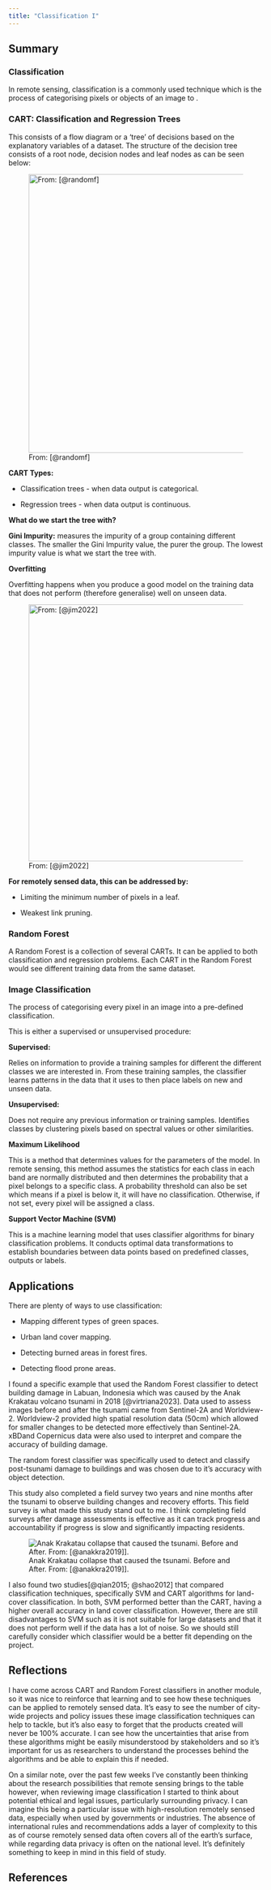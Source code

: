 ```yaml
---
title: "Classification I"
---
```


## Summary

### Classification

In remote sensing, classification is a commonly used technique which is the process of categorising pixels or objects of an image to .

### CART: Classification and Regression Trees

This consists of a flow diagram or a 'tree' of decisions based on the explanatory variables of a dataset. The structure of the decision tree consists of a root node, decision nodes and leaf nodes as can be seen below:

![From: [@randomf]](decision_tree.png){fig-align="center" width="550"}

**CART Types:**

-   Classification trees - when data output is categorical.

-   Regression trees - when data output is continuous.

**What do we start the tree with?**

**Gini Impurity:** measures the impurity of a group containing different classes. The smaller the Gini Impurity value, the purer the group. The lowest impurity value is what we start the tree with.

**Overfitting**

Overfitting happens when you produce a good model on the training data that does not perform (therefore generalise) well on unseen data.

![From: [@jim2022]](overfitting.jpg){fig-align="center" width="507"}

**For remotely sensed data, this can be addressed by:**

-   Limiting the minimum number of pixels in a leaf.

-   Weakest link pruning.

### Random Forest

A Random Forest is a collection of several CARTs. It can be applied to both classification and regression problems. Each CART in the Random Forest would see different training data from the same dataset.

### Image Classification

The process of categorising every pixel in an image into a pre-defined classification.

This is either a supervised or unsupervised procedure:

**Supervised:**

Relies on information to provide a training samples for different the different classes we are interested in. From these training samples, the classifier learns patterns in the data that it uses to then place labels on new and unseen data.

**Unsupervised:**

Does not require any previous information or training samples. Identifies classes by clustering pixels based on spectral values or other similarities.

**Maximum Likelihood**

This is a method that determines values for the parameters of the model. In remote sensing, this method assumes the statistics for each class in each band are normally distributed and then determines the probability that a pixel belongs to a specific class. A probability threshold can also be set which means if a pixel is below it, it will have no classification. Otherwise, if not set, every pixel will be assigned a class.

**Support Vector Machine (SVM)**

This is a machine learning model that uses classifier algorithms for binary classification problems. It conducts optimal data transformations to establish boundaries between data points based on predefined classes, outputs or labels.

## Applications

There are plenty of ways to use classification:

-   Mapping different types of green spaces.

-   Urban land cover mapping.

-   Detecting burned areas in forest fires.

-   Detecting flood prone areas.

I found a specific example that used the Random Forest classifier to detect building damage in Labuan, Indonesia which was caused by the Anak Krakatau volcano tsunami in 2018 [@virtriana2023]. Data used to assess images before and after the tsunami came from Sentinel-2A and Worldview-2. Worldview-2 provided high spatial resolution data (50cm) which allowed for smaller changes to be detected more effectively than Sentinel-2A. xBDand Copernicus data were also used to interpret and compare the accuracy of building damage.

The random forest classifier was specifically used to detect and classify post-tsunami damage to buildings and was chosen due to it's accuracy with object detection.

This study also completed a field survey two years and nine months after the tsunami to observe building changes and recovery efforts. This field survey is what made this study stand out to me. I think completing field surveys after damage assessments is effective as it can track progress and accountability if progress is slow and significantly impacting residents.

![Anak Krakatau collapse that caused the tsunami. Before and After. From: [@anakkra2019]\].](krakatau.png){fig-align="center"}

I also found two studies[@qian2015; @shao2012] that compared classification techniques, specifically SVM and CART algorithms for land-cover classification. In both, SVM performed better than the CART, having a higher overall accuracy in land cover classification. However, there are still disadvantages to SVM such as it is not suitable for large datasets and that it does not perform well if the data has a lot of noise. So we should still carefully consider which classifier would be a better fit depending on the project.

## Reflections

I have come across CART and Random Forest classifiers in another module, so it was nice to reinforce that learning and to see how these techniques can be applied to remotely sensed data. It's easy to see the number of city-wide projects and policy issues these image classification techniques can help to tackle, but it's also easy to forget that the products created will never be 100% accurate. I can see how the uncertainties that arise from these algorithms might be easily misunderstood by stakeholders and so it's important for us as researchers to understand the processes behind the algorithms and be able to explain this if needed.

On a similar note, over the past few weeks I've constantly been thinking about the research possibilities that remote sensing brings to the table however, when reviewing image classification I started to think about potential ethical and legal issues, particularly surrounding privacy. I can imagine this being a particular issue with high-resolution remotely sensed data, especially when used by governments or industries. The absence of international rules and recommendations adds a layer of complexity to this as of course remotely sensed data often covers all of the earth's surface, while regarding data privacy is often on the national level. It's definitely something to keep in mind in this field of study.

## References

